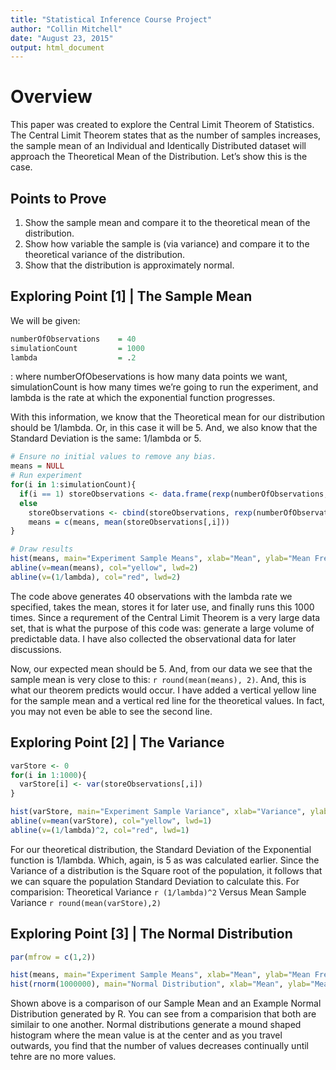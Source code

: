 ```yaml
---
title: "Statistical Inference Course Project"
author: "Collin Mitchell"
date: "August 23, 2015"
output: html_document
---
```


# Overview
This paper was created to explore the Central Limit Theorem of Statistics.
The Central Limit Theorem states that as the number of samples increases, the sample mean of an Individual and Identically Distributed dataset will approach the Theoretical Mean of the Distribution. Let's show this is the case.

## Points to Prove
1. Show the sample mean and compare it to the theoretical mean of the distribution.
2. Show how variable the sample is (via variance) and compare it to the theoretical variance of the distribution.
3. Show that the distribution is approximately normal.



## Exploring Point [1] | The Sample Mean
We will be given:
```r
numberOfObservations    = 40
simulationCount         = 1000
lambda                  = .2

```
: where numberOfObeservations is how many data points we want, simulationCount is how many times we're going to run the experiment, and lambda is the rate at which the exponential function progresses.
       
With this information, we know that the Theoretical mean for our distribution should be 1/lambda. Or, in this case it will be 5. And, we also know that the Standard Deviation is the same: 1/lambda or 5.


```r
# Ensure no initial values to remove any bias.
means = NULL
# Run experiment
for(i in 1:simulationCount){
  if(i == 1) storeObservations <- data.frame(rexp(numberOfObservations, lambda))
  else
    storeObservations <- cbind(storeObservations, rexp(numberOfObservations, lambda))
    means = c(means, mean(storeObservations[,i]))
}

# Draw results
hist(means, main="Experiment Sample Means", xlab="Mean", ylab="Mean Frequency", col="light blue")
abline(v=mean(means), col="yellow", lwd=2)
abline(v=(1/lambda), col="red", lwd=2)
```

The code above generates 40 observations with the lambda rate we specified, takes the mean, stores it for later use, and finally runs this 1000 times. Since a requrement of the Central Limit Theorem is a very large data set, that is what the purpose of this code was: generate a large volume of predictable data. I have also collected the observational data for later discussions.

Now, our expected mean should be 5. And, from our data we see that the sample mean is very close to this: `r round(mean(means), 2)`. And, this is what our theorem predicts would occur.
I have added a vertical yellow line for the sample mean and a vertical red line for the theoretical values. In fact, you may not even be able to see the second line.

## Exploring Point [2] | The Variance
```r
varStore <- 0
for(i in 1:1000){
  varStore[i] <- var(storeObservations[,i])
}

hist(varStore, main="Experiment Sample Variance", xlab="Variance", ylab="Variance Frequency", col="light blue")
abline(v=mean(varStore), col="yellow", lwd=1)
abline(v=(1/lambda)^2, col="red", lwd=1)
```


For our theoretical distribution, the Standard Deviation of the Exponential function is 1/lambda. Which, again, is 5 as was calculated earlier. Since the Variance of a distribution is the Square root of the population, it follows that we can square the population Standard Deviation to calculate this.
For comparision: Theoretical Variance `r (1/lambda)^2` Versus Mean Sample Variance `r round(mean(varStore),2)`


## Exploring Point [3] | The Normal Distribution

```r
par(mfrow = c(1,2))

hist(means, main="Experiment Sample Means", xlab="Mean", ylab="Mean Frequency", col="light blue")
hist(rnorm(1000000), main="Normal Distribution", xlab="Mean", ylab="Mean Frequency", col="light blue")
```

Shown above is a comparison of our Sample Mean and an Example Normal Distribution generated by R.
You can see from a comparision that both are similair to one another. Normal distributions generate a mound shaped histogram where the mean value is at the center and as you travel outwards, you find that the number of values decreases continually until tehre are no more values.
